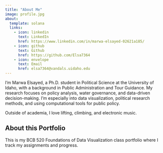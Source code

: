 ```yaml
---
title: "About Me"
image: profile.jpg
about:
  template: solana
  links:
    - icon: linkedin
      text: LinkedIn
      href: https://www.linkedin.com/in/marwa-elsayed-02621a185/
    - icon: github
      text: Github
      href: https://github.com/Elsa7364
    - icon: envelope
      text: Email
      href: elsa7364@vandals.uidaho.edu
---
```


I'm Marwa Elsayed, a Ph.D. student in Political Science at the University of Idaho, with a background in Public Administration and Tour Guidance. My research focuses on policy analysis, water governance, and data-driven decision-making. I'm especially into data visualization, political research methods, and using computational tools for public policy.

Outside of academia, I love lifting, climbing, and electronic music.

## About this Portfolio

This is my BCB 520 Foundations of Data Visualization class portfolio where I track my assignments and progress.
